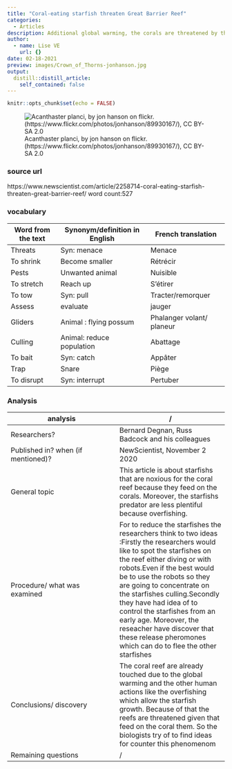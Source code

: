 ```yaml
---
title: "Coral-eating starfish threaten Great Barrier Reef"
categories:
  - Articles
description: Additional global warming, the corals are threatened by the starfishs that feed on them. 
author:
  - name: Lise VE
    url: {}
date: 02-18-2021
preview: images/Crown_of_Thorns-jonhanson.jpg
output:
  distill::distill_article:
    self_contained: false
---
```


```r
knitr::opts_chunk$set(echo = FALSE)
```


![Acanthaster planci, by jon hanson on flickr. (https://www.flickr.com/photos/jonhanson/89930167/), CC BY-SA 2.0](images/Crown_of_Thorns-jonhanson.jpg)


### source url 

https://www.newscientist.com/article/2258714-coral-eating-starfish-threaten-great-barrier-reef/ 
word count:527

### vocabulary

|Word from the text|Synonym/definition in English|French translation|
| --- | --- | --- |
|Threats|Syn: menace|Menace| 
|To shrink|Become smaller|Rétrécir| 
|Pests|Unwanted animal|Nuisible| 
|To stretch|Reach up|S’étirer| 
|To tow|Syn: pull|Tracter/remorquer|
|Assess|evaluate|jauger|
|Gliders|Animal : flying possum|Phalanger volant/ planeur|
|Culling|Animal: reduce population|Abattage| 
|To bait|Syn: catch|Appâter| 
|Trap|Snare|Piège| 
|To disrupt|Syn: interrupt|Pertuber| 

### Analysis

|analysis|/     |
| --- | --- |
|Researchers?|Bernard Degnan, Russ Badcock and his colleagues|
|Published in? when (if mentioned)?|NewScientist, November 2 2020|
|General topic|This article is  about starfishs that are noxious for the coral reef because they feed on the corals. Moreover, the starfishs predator are less plentiful because overfishing.|
|Procedure/ what was examined|For to reduce the starfishes the researchers think to two ideas :Firstly the researchers would like to spot the starfishes on the reef either diving or with robots.Even if the best would be to use the robots so they are going to concentrate on the starfishes culling.Secondly they have had idea of to control the starfishes from an early age. Moreover, the reseacher have discover that these release pheromones which can do to flee the other starfishes|
|Conclusions/ discovery|The coral reef are already touched due to the global warming and the other human actions like the overfishing which allow the starfish growth. Because of that the reefs are threatened given that feed on the coral them. So the biologists try of to find ideas for counter this phenomenom|
|Remaining questions|/|
